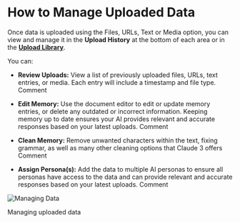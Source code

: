 # How to Manage Uploaded Data


Once data is uploaded using the Files, URLs, Text or Media option, you can view and manage it in the **Upload History** at the bottom of each area or in the [**Upload Library**](https://app.gitbook.com/o/nbVBaUyixnBYw8JgeVIt/s/dbMN7r709l6jIY1z4OHN/training-your-ai/upload-library).&#x20;

You can:

* **Review Uploads:** View a list of previously uploaded files, URLs, text entries, or media. Each entry will include a timestamp and file type.
  Comment

* **Edit Memory:** Use the document editor to edit or update memory entries, or delete any outdated or incorrect information. Keeping memory up to date ensures your AI provides relevant and accurate responses based on your latest uploads.
  Comment

* **Clean Memory:** Remove unwanted characters within the text, fixing grammar, as well as many other cleaning options that Claude 3 offers
  Comment

* **Assign Persona(s):** Add the data to multiple AI personas to ensure all personas have access to the data and can provide relevant and accurate responses based on your latest uploads.
  Comment

<img alt="Managing Data" classname="block dark:hidden" src="/images/managing-data.gif" />

Managing uploaded data
